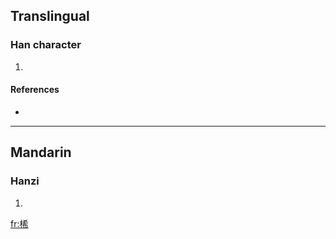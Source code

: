 ==Translingual==

===Han character===
{{Han char|rn=75|rad=木|as=07|sn=11|four=4492<sub>7</sub>|canj=木大大月 (DKKB)}}

# {{defn|Han|sort=木07}}

====References====
* {{Han ref|kx=0527.130|dkj=14814|dj=0916.060|hdz=21217.020|uh=6878|ud=26744|bh=D5D0|bd=54736}}

----

==Mandarin==

===Hanzi===
{{cmn-hanzi|pin=[[xī]] ([[xi1]])|wg=hsi<sup>1</sup>}}

# {{defn|Mandarin}}

[[fr:桸]]